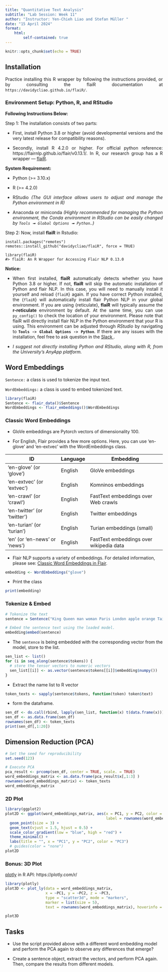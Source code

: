 ```yaml
---
title: "Quantitative Text Analysis"
subtitle: "Lab Session: Week 11"
author: "Instructor: Yen-Chieh Liao and Stefan Müller "
date: "15 April 2024"
format: 
    html:
        self-contained: true
---
```

```r
knitr::opts_chunk$set(echo = TRUE)
```

## Installation

<div style="text-align: justify;">

Practice installing this R wrapper by following the instructions provided, or by consulting the flaiR documentation at `https://davidycliao.github.io/flaiR/`.

</div>

### Environment Setup: Python, R, and RStudio

<div style="text-align: justify;">

**Following Instructions Below:**

Step 1: The installation consists of two parts:

- First, install Python 3.8 or higher (avoid developmental versions and the very latest release for compatibility reasons). 

- Secondly, install R 4.2.0 or higher. For official python reference: https://flairnlp.github.io/flair/v0.13.1/. In R, our research group has a R wrapper --- [flaiR](https://davidycliao.github.io/flaiR/).

**System Requirement:**

- Python (\>= 3.10.x)

- R (\>= 4.2.0)

- RStudio *(The GUI interface allows users to adjust and manage the
  Python environment in R)*

- Anaconda or miniconda *(Highly recommended for managing the Python environment, the Conda environment in RStudio can be easily changed by `Tools ➟ Global Options ➟ Python`..)*

Step 2: Now, install __flaiR__ in Rstudio:

```
install.packages("remotes")
remotes::install_github("davidycliao/flaiR", force = TRUE)

library(flaiR)
#> flaiR: An R Wrapper for Accessing Flair NLP 0.13.0
```

**Notice:**

- When first installed, __flaiR__ automatically detects whether you have
Python 3.8 or higher. If not, __flaiR__ will skip the automatic installation of
Python and flair NLP. In this case, you will need to manually install it
yourself and reload {`flaiR`} again. If you have correct Python
installed, the {`flaiR`} will automatically install flair Python NLP in
your global environment. If you are using {reticulate},  __flaiR__ will
typically assume the **r-reticulate** environment by default. At the
same time, you can use `py_config()` to check the location of your
environment. Please note that flaiR will directly install flair NLP in
the Python environment that your R is using. This environment can be
adjusted through *RStudio* by navigating to
**`Tools -> Global Options -> Python`**. If there are any issues with
the installation, feel free to ask question in the
<u>[Slack]() </u>.

- _I suggest not directly installing Python and RStudio, along with R, from the University's AnyApp platform._

</div>

## Word Embeddings 

`Sentence:` a class is used to tokenize the input text.

`WordEmbeddings:` a class is used to embed tokenized text.

```r
library(flaiR)
Sentence <- flair_data()$Sentence
WordEmbeddings <- flair_embeddings()$WordEmbeddings
```

### Classic Word Embeddings

- GloVe embeddings are Pytorch vectors of dimensionality 100. 

- For English, Flair provides a few more options. Here, you can use 'en-glove' and 'en-extvec' with the WordEmbeddings class.

| ID                            | Language | Embedding                                  |
|-------------------------------|----------|--------------------------------------------|
| 'en-glove' (or 'glove')       | English  | GloVe embeddings                           |
| 'en-extvec' (or 'extvec')     | English  | Komninos embeddings                        |
| 'en-crawl' (or 'crawl')       | English  | FastText embeddings over Web crawls        |
| 'en-twitter' (or 'twitter')   | English  | Twitter embeddings                         |
| 'en-turian' (or 'turian')     | English  | Turian embeddings (small)                  |
| 'en' (or 'en-news' or 'news') | English  | FastText embeddings over  wikipedia data   |

-  Flair NLP supports a variety of embeddings. For detailed information, please see: [Classic Word Embeddings in Flair](https://github.com/flairNLP/flair/blob/master/resources/docs/embeddings/CLASSIC_WORD_EMBEDDINGS.md). 

```r
embedding <- WordEmbeddings("glove") 
```

- Print the class
```r
print(embedding)
```

### Tokenize & Embed
```r
# Tokenize the text
sentence = Sentence("King Queen man woman Paris London apple orange Taiwan Dublin Bamberg") 

# Embed the sentence text using the loaded model.
embedding$embed(sentence)
```

-  The `sentence` is being embedded with the corresponding vector from the model, store to the list.
```r
sen_list <- list()
for (i in seq_along(sentence$tokens)) {
  # store the tensor vectors to numeric vectors
  sen_list[[i]] <- as.vector(sentence$tokens[[i]]$embedding$numpy())
}
```

- Extract the name list to R vector
```r
token_texts <- sapply(sentence$tokens, function(token) token$text)
```

- form the dataframe. 
```r
sen_df <- do.call(rbind, lapply(sen_list, function(x) t(data.frame(x))))
sen_df <- as.data.frame(sen_df)
rownames(sen_df) <- token_texts
print(sen_df[,1:20])
```

## Dimension Reduction (PCA)
```r
# Set the seed for reproducibility
set.seed(123)

# Execute PCA
pca_result <- prcomp(sen_df, center = TRUE, scale. = TRUE)
word_embeddings_matrix <- as.data.frame(pca_result$x[,1:3] )
rownames(word_embeddings_matrix) <- token_texts
word_embeddings_matrix
```

### 2D Plot
```r
library(ggplot2)
plot2D <- ggplot(word_embeddings_matrix, aes(x = PC1, y = PC2, color = PC3, 
                                             label = rownames(word_embeddings_matrix))) +
  geom_point(size = 3) + 
  geom_text(vjust = 1.5, hjust = 0.5) +  
  scale_color_gradient(low = "blue", high = "red") + 
  theme_minimal() +  
  labs(title = "", x = "PC1", y = "PC2", color = "PC3") 
  # guides(color = "none")  
plot2D
```

### Bonus: 3D Plot

[plotly](https://plotly.com/r/) in R API: https://plotly.com/r/

```r
library(plotly)
plot3D <- plot_ly(data = word_embeddings_matrix, 
                  x = ~PC1, y = ~PC2, z = ~PC3, 
                  type = "scatter3d", mode = "markers",
                  marker = list(size = 5), 
                  text = rownames(word_embeddings_matrix), hoverinfo = 'text')

plot3D
```


## Tasks

- Use the script provided above with a different word embedding model and perform the PCA again to observe any differences that emerge?

- Create a sentence object, extract the vectors, and perform PCA again. Then, compare the results from different models.


